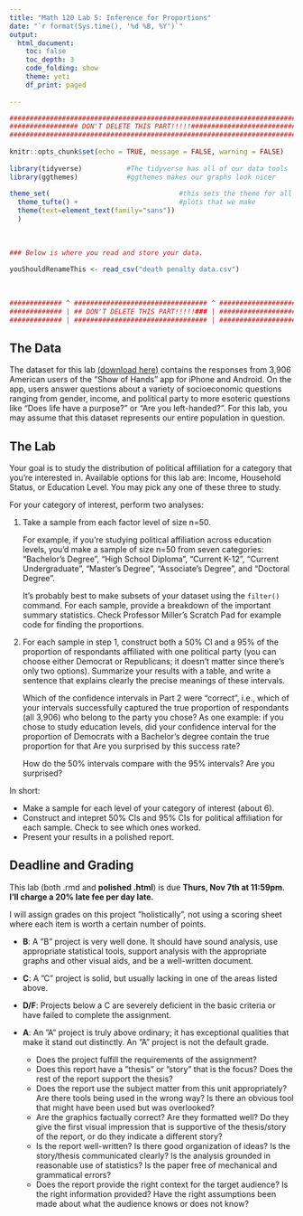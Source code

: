 ```yaml
---
title: "Math 120 Lab 5: Inference for Proportions"
date: "`r format(Sys.time(), '%d %B, %Y')`"
output: 
  html_document:
    toc: false
    toc_depth: 3
    code_folding: show
    theme: yeti
    df_print: paged
  
---
```


```r
###########################################################################
################# DON'T DELETE THIS PART!!!!!##############################
###########################################################################
                                                                          #
knitr::opts_chunk$set(echo = TRUE, message = FALSE, warning = FALSE)      #
                                                                          #
library(tidyverse)           #The tidyverse has all of our data tools     #
library(ggthemes)            #ggthemes makes our graphs look nicer        #
                                                                          # 
theme_set(                                #this sets the theme for all    #
  theme_tufte() +                         #plots that we make             #
  theme(text=element_text(family="sans"))                                 #
  )                                                                       #
                                                                          #
                                                                          #
                                                                          #
### Below is where you read and store your data.                          #
                                                                          #
youShouldRenameThis <- read_csv("death penalty data.csv")
                                                                          #
                                                                          #
                                                                          #
############# ^ ################################# ^ #######################
############# | ## DON'T DELETE THIS PART!!!!!### | #######################
############# | ################################# | #######################
```



## The Data 

The dataset for this lab [(download here)](https://millera2.github.io/Data/political-data.csv) contains the responses from 3,906 American users of the "Show of Hands" app for iPhone and Android.  On the app, users answer questions about a variety of socioeconomic questions ranging from gender, income, and political party to more esoteric questions like "Does life have a purpose?" or "Are you left-handed?".  For this lab, you may assume that this dataset represents our entire population in question.

## The Lab

Your goal is to study the distribution of political affiliation for a category that you're interested in.  Available options for this lab are:  Income, Household Status, or Education Level.  You may pick any one of these three to study.  

For your category of interest, perform two analyses:

1) Take a sample from each factor level of size n=50.  

    For example, if you're studying political affiliation across education levels, you'd make a sample of size n=50 from seven categories: "Bachelor's Degree", "High School Diploma", "Current K-12", "Current Undergraduate", "Master's Degree", "Associate's Degree", and "Doctoral Degree".  
    
    It's probably best to make subsets of your dataset using the `filter()` command.  For each sample, provide a breakdown of the important summary statistics.  Check Professor Miller's Scratch Pad for example code for finding the proportions.

2) For each sample in step 1, construct both a 50% CI and a 95% of the proportion of respondants affiliated with one political party (you can choose either Democrat or Republicans; it doesn't matter since there's only two options).  Summarize your results with a table, and write a sentence that explains clearly the precise meanings of these intervals.  

    Which of the confidence intervals in Part 2 were "correct", i.e., which of your intervals successfully captured the true proportion of respondants (all 3,906) who belong to the party you chose?  As one example:  if you chose to study education levels, did your confidence interval for the proportion of Democrats with a Bachelor's degree contain the true proportion for that Are you surprised by this success rate?  
    
    How do the 50% intervals compare with the 95% intervals?  Are you surprised?




In short:

- Make a sample for each level of your category of interest (about 6).  
- Construct and intepret 50% CIs and 95% CIs for political affiliation for each sample.  Check to see which ones worked.  
- Present your results in a polished report.




## Deadline and Grading

This lab (both .rmd and **polished .html**) is due **Thurs, Nov 7th at 11:59pm**.   **I'll charge a 20% late fee per day late.**  

I will assign grades on this project ”holistically”, not using a scoring sheet where each item is worth a certain number of points.

- **B**: A ”B” project is very well done. It should have sound analysis, use appropriate statistical tools, support analysis with the appropriate graphs and other visual aids, and be a well-written document.

- **C**: A ”C” project is solid, but usually lacking in one of the areas listed above. 

- **D/F**: Projects below a C are severely deficient in the basic criteria or have failed to complete the assignment.

- **A**: An ”A” project is truly above ordinary; it has exceptional qualities that make it stand out distinctly. An ”A” project is not the default grade.
  - Does the project fulfill the requirements of the assignment?
  - Does this report have a ”thesis” or ”story” that is the focus? Does the rest of the report support the thesis?
  - Does the report use the subject matter from this unit appropriately? Are there tools being used in the wrong way? Is there an obvious tool that might have been used but was overlooked?
  - Are the graphics factually correct? Are they formatted well? Do they give the first visual impression that is supportive of the thesis/story of the report, or do they indicate a different story?
  - Is the report well-written? Is there good organization of ideas? Is the story/thesis communicated clearly? Is the analysis grounded in reasonable use of statistics? Is the paper free of mechanical and grammatical errors?
  - Does the report provide the right context for the target audience? Is the right information provided? Have the right assumptions been made about what the audience knows or does not know?
  
  
